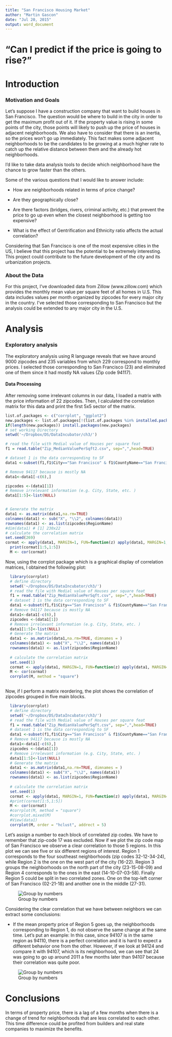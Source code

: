 ```yaml
---
title: "San Francisco Housing Market"
author: "Martin Gascon"
date: "Jul 20, 2015"
output: word_document
---
```


# "Can I predict if the price is going to rise?"

# Introduction
### Motivation and Goals

Let's suppose I have a construction company that want to build houses in San Francisco. The question would be where to build in the city in order to get the maximum profit out of it. If the property value is rising in some points of the city, those points will likely to push up the price of houses in adjacent neighborhoods. We also have to consider that there is an inertia, so the prices won't go up immediately. This fact makes some adjacent neighborhoods to be the candidates to be growing at a much higher rate to catch up the relative distance between them and the already hot neighborhoods.     

I’d like to take data analysis tools to decide which neighborhood have the chance to grow faster than the others.  

Some of the various questions that I would like to answer include: 

* How are neighborhoods related in terms of price change? 

* Are they geographically close?

* Are there factors (bridges, rivers, criminal activity, etc.) that prevent the price to go up even when the closest neighborhood is getting too expensive?

* What is the effect of Gentrification and Ethnicity ratio affects the actual correlation?

Considering that San Francisco is one of the most expensive cities in the US, I believe that this project has the potential to be extremely interesting. This project could contribute to the future development of the city and its urbanization projects.

### About the Data

For this project, I’ve downloaded data from Zillow (www.zillow.com) which provides the monthly mean value per square feet of all homes in U.S. This data includes values per month organized by zipcodes for every major city in the country. I’ve selected those corresponding to San Francisco but the analysis could be extended to any major city in the U.S. 

# Analysis

### Exploratory analysis

The exploratory analysis using R language reveals that we have around 9000 zipcodes and 235 variables from which 229 correspond to monthly prices. I selected those corresponding to San Francisco (23) and eliminated one of them since it had mostly NA values (Zip code 94117). 


#### Data Processing

After removing some irrelevant columns in our data, I loaded a matrix with the price information of 22 zipcodes. Then, I calculated the correlation matrix for this data and print the first 5x5 sector of the matrix. 

```r
list.of.packages <- c("corrplot", "ggplot2")
new.packages <- list.of.packages[!(list.of.packages %in% installed.packages()[,"Package"])]
if(length(new.packages)) install.packages(new.packages)
# set working Directory
setwd('~/Dropbox/DS/DataIncubator/ch3/') 

# read the file with Medial value of Houses per square feat 
f1 = read.table("Zip_MedianValuePerSqft2.csv", sep=",",head=TRUE)                            

# dataset 1 is the data corresponding to SF
data1 <-subset(f1,f1$City=="San Francisco" & f1$CountyName=="San Francisco")

# Remove 94117 because is mostly NA
data1<-data1[-c(6),]

zipcodes <-(data1[1])
# Remove irrelevant information (e.g. City, State, etc. )
data1[1:5]<-list(NULL)


# Generate the matrix
data1 <- as.matrix(data1,na.rm=TRUE)
colnames(data1) <- sub("X", "\\2", colnames(data1))
rownames(data1) <- as.list(zipcodes$RegionName) 
#dim(data1) # [1] 230x22
# calculate the correlation matrix
set.seed(269)
cormat <- apply(data1, MARGIN=1, FUN=function(z) apply(data1, MARGIN=1, FUN=function(y) cor(z, y)))
  print(cormat[1:5,1:5])
  M <- cor(cormat)
``` 

Now, using the corrplot package which is a graphical display of correlation matrices, I obtained the following plot:


```r
  library(corrplot)
  # define directory
  setwd('~/Dropbox/DS/DataIncubator/ch3/')  
  # read the file with Medial value of Houses per square feat 
  f1 = read.table("Zip_MedianValuePerSqft.csv", sep=",",head=TRUE)                            
  # dataset 1 is the data corresponding to SF
  data1 <-subset(f1,f1$City=="San Francisco" & f1$CountyName=="San Francisco")
  # Remove 94117 because is mostly NA
  data1<-data1[-c(6),]
  zipcodes <-(data1[1])
  # Remove irrelevant information (e.g. City, State, etc. )
  data1[1:5]<-list(NULL)
  # Generate the matrix
  data1 <- as.matrix(data1,na.rm=TRUE, dimnames = )
  colnames(data1) <- sub("X", "\\2", names(data1))
  rownames(data1) <- as.list(zipcodes$RegionName) 
  
  # calculate the correlation matrix
  set.seed(1)
  cormat <- apply(data1, MARGIN=1, FUN=function(z) apply(data1, MARGIN=1, FUN=function(y) cor(z, y)))
  M <- cor(cormat)
  corrplot(M, method = "square")
 
```


Now, if I perform a matrix reordering, the plot shows the correlation of zipcodes grouped in five main blocks.


```r
  library(corrplot)
  # define directory
  setwd('~/Dropbox/DS/DataIncubator/ch3/')  
  # read the file with Medial value of Houses per square feat 
  f1 = read.table("Zip_MedianValuePerSqft.csv", sep=",",head=TRUE)                            
  # dataset 1 is the data corresponding to SF
  data1 <-subset(f1,f1$City=="San Francisco" & f1$CountyName=="San Francisco")
  # Remove 94117 because is mostly NA
  data1<-data1[-c(6),]
  zipcodes <-(data1[1])
  # Remove irrelevant information (e.g. City, State, etc. )
  data1[1:5]<-list(NULL)
  # Generate the matrix
  data1 <- as.matrix(data1,na.rm=TRUE, dimnames = )
  colnames(data1) <- sub("X", "\\2", names(data1))
  rownames(data1) <- as.list(zipcodes$RegionName) 
  
  # calculate the correlation matrix
  set.seed(1)
  cormat <- apply(data1, MARGIN=1, FUN=function(z) apply(data1, MARGIN=1, FUN=function(y) cor(z, y)))
  #print(cormat[1:5,1:5])
  M <- cor(cormat)
  #corrplot(M, method = "square")
  #corrplot.mixed(M)
  #View(data1)
  corrplot(M, order = "hclust", addrect = 5)
```


Let's assign a number to each block of correlated zip codes. We have to remember that zip-code 17 was excluded. Now if we plot the zip code map of San Francisco we observe a clear correlation to those 5 regions. In this plot we can see five or six different regions of interest. Region 1 corresponds to the four southeast neighborhoods (zip codes 32-12-34-24), while Region 2 is the one on the west part of the city (16-22). Region 3 groups the neighborhoods on the north part of the city (23-15-08-09) and Region 4 corresponds to the ones in the east (14-10-07-03-58). Finally Region 5 could be split in two correlated zones. One on the top-left corner of San Francisco (02-21-18) and another one in the middle (27-31). 
 
 
![Group by numbers](/home/martin/Dropbox/DS/DataIncubator/ch3/both.png)
 

Considering the clear correlation that we have between neighbors we can extract some conclusions:

* If the mean property price of Region 5 goes up, the neighborhoods corresponding to Region 1, do not observe the same change at the same time. Let's put an example:
In this case, since 94107 is in the same region as 94110, there is a perfect correlation and it is hard to expect a different behavior one from the other. However, if we look at 94124 and compare it with 94107, which is its neighborhood, we can see that 24 was going to go up around 2011 a few months later than 94107 because their correlation was quite poor. 

![Group by numbers](/home/martin/Dropbox/DS/DataIncubator/ch3/Rplot01_07_24.png)

# Conclusions

In terms of property price, there is a lag of a few months when there is a change of trend for neighborhoods that are less correlated to each other. This time difference could be profited from builders and real state companies to maximize the benefits.

 






 






